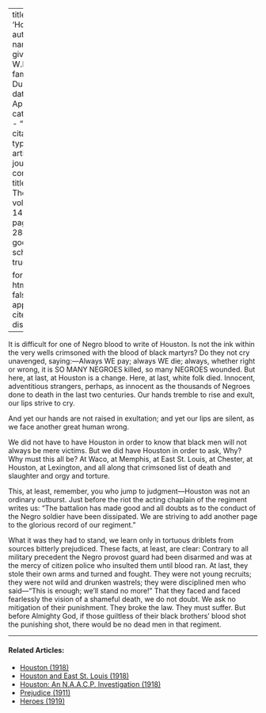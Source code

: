 
---
title: 'Houston'
author:
  - name:
      given: W.E.B.
      family: Du Bois
date: Apr. 1917
categories: 
  - ""
citation: 
  type: article-journal
  container-title: The Crisis
  volume: 14
  issue: 6
  page: 284-285
google-scholar: true

format:
  html:
    toc: false
    appendix-cite-as: display
---


It is difficult for one of Negro blood to write of Houston. Is not the ink within the very wells crimsoned with the blood of black martyrs? Do they not cry unavenged, saying:---Always WE pay; always WE die; always, whether right or wrong, it is SO MANY NEGROES killed, so many NEGROES wounded. But here, at last, at Houston is a change. Here, at last, white folk died. Innocent, adventitious strangers, perhaps, as innocent as the thousands of Negroes done to death in the last two centuries. Our hands tremble to rise and exult, our lips strive to cry.

And yet our hands are not raised in exultation; and yet our lips are silent, as we face another great human wrong.

We did not have to have Houston in order to know that black men will not always be mere victims. But we did have Houston in order to ask, Why? Why must this all be? At Waco, at Memphis, at East St. Louis, at Chester, at Houston, at Lexington, and all along that crimsoned list of death and slaughter and orgy and torture.

This, at least, remember, you who jump to judgment---Houston was not an ordinary outburst. Just before the riot the acting chaplain of the regiment writes us: "The battalion has made good and all doubts as to the conduct of the Negro soldier have been dissipated. We are striving to add another page to the glorious record of our regiment."

What it was they had to stand, we learn only in tortuous driblets from sources bitterly prejudiced. These facts, at least, are clear: Contrary to all military precedent the Negro provost guard had been disarmed and was at the mercy of citizen police who insulted them until blood ran. At last, they stole their own arms and turned and fought. They were not young recruits; they were not wild and drunken wastrels; they were disciplined men who said---"This is enough; we'll stand no more!" That they faced and faced fearlessly the vision of a shameful death, we do not doubt. We ask no mitigation of their punishment. They broke the law. They must suffer. But before Almighty God, if those guiltless of their black brothers' blood shot the punishing shot, there would be no dead men in that regiment.

<!-- Similar articles start here -->

<hr>
#### Related Articles:

* [Houston (1918)](/Volumes/16/06/houston.html)
* [Houston and East St. Louis (1918)](/Volumes/15/06/houston_and_east_st_louis.html)
* [Houston: An N.A.A.C.P. Investigation (1918)](/Volumes/15/01/houston.html)
* [Prejudice (1911)](/Volumes/02/01/prejudice.html)
* [Heroes (1919)](/Volumes/19/01/heroes.html)

<!-- Similar articles end here -->